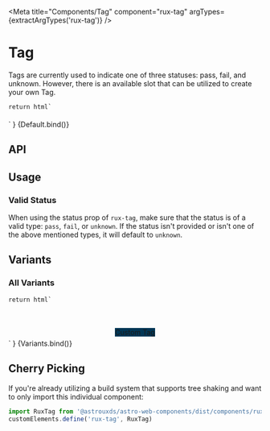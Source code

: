 
<Meta
    title="Components/Tag"
    component="rux-tag"
    argTypes={extractArgTypes('rux-tag')}
/>

# Tag

Tags are currently used to indicate one of three statuses: pass, fail, and unknown. However, there is
an available slot that can be utilized to create your own Tag.

    return html`
<div style="padding-top: 1%; display: flex; flex-direction: column; justify-content: center; align-items: center;">
    <rux-tag
        status=${args.status}
    >
    </rux-tag>
</div>
    `
}

<Canvas>
    <Story args={{ status: 'pass' }} name="Rux Tag">
        {Default.bind()}
    </Story>
</Canvas>

## API

<ArgsTable of="rux-tag" />

## Usage

### Valid Status

When using the status prop of `rux-tag`, make sure that the status is of a valid type: `pass`, `fail`, or `unknown`.
If the status isn't provided or isn't one of the above mentioned types, it will default to `unknown`.

## Variants

### All Variants

    return html`
<style>
    #custom {
        width: 100%;
        background: #003655;
        border-color: #2B659B;
    }
</style>
<div style="display: flex; flex-direction: column; justify-content: center; align-items: center;">
<div style="padding: 1% 5%;">
    <rux-tag
        status="pass"
    >
    </rux-tag>
</div>
<div style="padding: 1% 5%;">
    <rux-tag
        status="fail"
    >
    </rux-tag>
</div>
<div style="padding: 1% 5%;">
    <rux-tag
        status="unknown"
    >
    </rux-tag>
</div>
<div style="padding: 1% 5%;">
    <rux-tag id="custom">Custom Tag</rux-tag>
</div>
</div>
    `
}

<Canvas>
    <Story name="All Variants">
        {Variants.bind()}
    </Story>
</Canvas>

## Cherry Picking

If you're already utilizing a build system that supports tree shaking and want to only import this individual component:

```js
import RuxTag from '@astrouxds/astro-web-components/dist/components/rux-tag.js'
customElements.define('rux-tag', RuxTag)
```

